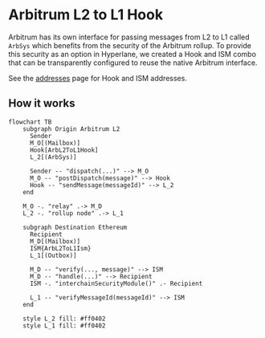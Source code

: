 # Arbitrum L2 to L1 Hook

Arbitrum has its own interface for passing messages from L2 to L1 called `ArbSys` which benefits from the security of the Arbitrum rollup. To provide this security as an option in Hyperlane, we created a Hook and ISM combo that can be transparently configured to reuse the native Arbitrum interface.

See the [addresses](../contract-addresses.mdx) page for Hook and ISM addresses.

## How it works

```mermaid
flowchart TB
    subgraph Origin Arbitrum L2
      Sender
      M_O[(Mailbox)]
      Hook[ArbL2ToL1Hook]
      L_2[(ArbSys)]

      Sender -- "dispatch(...)" --> M_O
      M_O -- "postDispatch(message)" --> Hook
      Hook -- "sendMessage(messageId)" --> L_2
    end

    M_O -. "relay" .-> M_D
    L_2 -. "rollup node" .-> L_1

    subgraph Destination Ethereum 
      Recipient
      M_D[(Mailbox)]
      ISM{ArbL2ToL1Ism}
      L_1[(Outbox)]

      M_D -- "verify(..., message)" --> ISM
      M_D -- "handle(...)" --> Recipient
      ISM -. "interchainSecurityModule()" .- Recipient

      L_1 -- "verifyMessageId(messageId)" --> ISM
    end

    style L_2 fill: #ff0402
    style L_1 fill: #ff0402
```